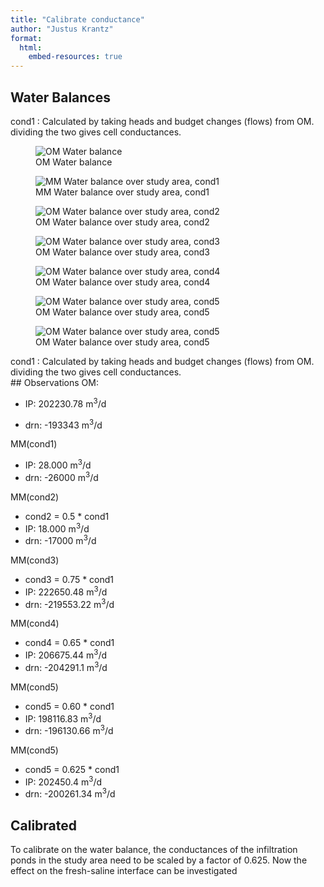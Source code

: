 ```yaml
---
title: "Calibrate conductance"
author: "Justus Krantz"
format:
  html:
    embed-resources: true
---
```

## Water Balances
cond1 : Calculated by taking heads and budget changes (flows) from OM. dividing the two gives cell conductances.  

![OM Water balance](images/Waterbalance_OM_sum.png.)

![MM Water balance over study area, cond1](images/Waterbalance_MM_cond1_sum.png)

![OM Water balance over study area, cond2](images/Waterbalance_MM_cond2_sum.png)

![OM Water balance over study area, cond3](images/Waterbalance_MM_cond3_sum.png)

![OM Water balance over study area, cond4](images/Waterbalance_MM_cond4_sum.png)

![OM Water balance over study area, cond5](images/Waterbalance_MM_cond5_sum.png)

![OM Water balance over study area, cond5](images/Waterbalance_MM_cond6_sum.png)

cond1 : Calculated by taking heads and budget changes (flows) from OM. dividing the two gives cell conductances.  
## Observations
OM:    

- IP: 202230.78 m^3^/d

- drn: -193343 m^3^/d

MM(cond1)

- IP: 28.000 m^3^/d
- drn: -26000 m^3^/d

MM(cond2)

- cond2 = 0.5 * cond1
- IP: 18.000 m^3^/d
- drn: -17000 m^3^/d

MM(cond3)

- cond3 = 0.75 * cond1
- IP:   222650.48 m^3^/d
- drn: -219553.22 m^3^/d

MM(cond4)

- cond4 = 0.65 * cond1
- IP:   206675.44 m^3^/d
- drn: -204291.1 m^3^/d

MM(cond5)

- cond5 = 0.60 * cond1
- IP:   198116.83 m^3^/d
- drn: -196130.66 m^3^/d

MM(cond5)

- cond5 = 0.625 * cond1
- IP:   202450.4  m^3^/d
- drn: -200261.34 m^3^/d


## Calibrated
To calibrate on the water balance, the conductances of the infiltration ponds in the study area need to be scaled by a factor of 0.625. Now the effect on the fresh-saline interface can be investigated